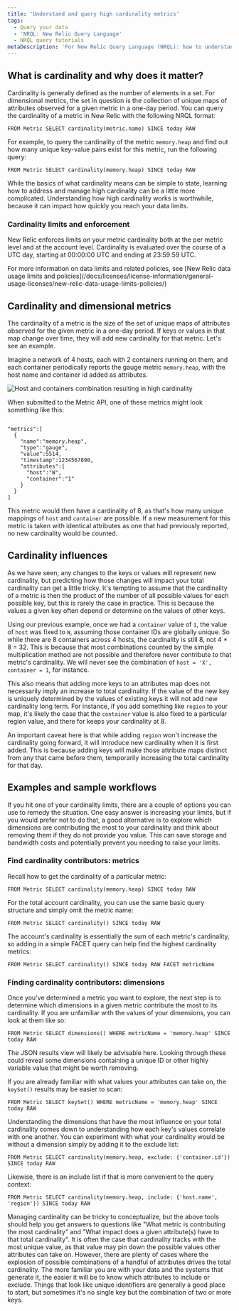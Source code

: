 ```yaml
---
title: 'Understand and query high cardinality metrics'
tags:
  - Query your data
  - 'NRQL: New Relic Query Language'
  - NRQL query tutorials
metaDescription: 'For New Relic Query Language (NRQL): how to understand high cardinality metrics and successfully query for them using NRQL.'
---
```


## What is cardinality and why does it matter?

Cardinality is generally defined as the number of elements in a set.  For dimensional metrics, the set in question is the collection of unique maps of attributes observed for a given metric in a one-day period. You can query the cardinality of a metric in New Relic with the following NRQL format:

```
FROM Metric SELECT cardinality(metric.name) SINCE today RAW
```

For example, to query the cardinality of the metric `memory.heap` and find out how many unique key-value pairs exist for this metric, run the following query:

```
FROM Metric SELECT cardinality(memory.heap) SINCE today RAW
```

While the basics of what cardinality means can be simple to state, learning how to address and manage high cardinality can be a little more complicated. Understanding how high cardinality works is worthwhile, because it can impact how quickly you reach your data limits. 

### Cardinality limits and enforcement

New Relic enforces limits on your metric cardinality both at the per metric level and at the account level. Cardinality is evaluated over the course of a UTC day, starting at 00:00:00 UTC and ending at 23:59:59 UTC. 

<Callout variant="tip">
  For more information on data limits and related policies, see [New Relic data usage limits and policies](/docs/licenses/license-information/general-usage-licenses/new-relic-data-usage-limits-policies/)
</Callout>

## Cardinality and dimensional metrics 

The cardinality of a metric is the size of the set of unique maps of attributes observed for the given metric in a one-day period. If keys or values in that map change over time, they will add new cardinality for that metric. Let's see an example.

Imagine a network of 4 hosts, each with 2 containers running on them, and each container periodically reports the gauge metric `memory.heap`, with the host name and container id added as attributes. 

![Host and containers combination resulting in high cardinality](./images/high-cardinality-metrics-1.png "Multiple hosts with multiple containers")

When submitted to the Metric API, one of these metrics might look something like this:

```

"metrics":[
  { 
    "name":"memory.heap", 
    "type":"gauge", 
    "value":5514, 
    "timestamp":1234567890,
    "attributes":{
      "host":"W",
      "container":"1"
    }
  }
]
```

This metric would then have a cardinality of 8, as that's how many unique mappings of `host` and `container` are possible. If a new measurement for this metric is taken with identical attributes as one that had previously reported, no new cardinality would be counted.

## Cardinality influences

As we have seen, any changes to the keys or values will represent new cardinality, but predicting how those changes will impact your total cardinality can get a little tricky. It's tempting to assume that the cardinality of a metric is then the product of the number of all possible values for each possible key, but this is rarely the case in practice. This is because the values a given key often depend or determine on the values of other keys. 

Using our previous example, once we had a `container` value of `1`, the value of `host` was fixed to `W`, assuming those container IDs are globally unique. So while there are 8 containers across 4 hosts, the cardinality is still 8, not 4 * 8 = 32.  This is because that most combinations counted by the simple multiplication method are not possible and therefore never contribute to that metric's cardinality. We will never see the combination of `host = 'X', container = 1`, for instance.

This also means that adding more keys to an attributes map does not necessarily imply an increase to total cardinality. If the value of the new key is uniquely determined by the values of existing keys it will not add new cardinality long term. For instance, if you add something like `region` to your map, it's likely the case that the `container` value is also fixed to a particular region value, and there for keeps your cardinality at 8.

An important caveat here is that while adding `region` won't increase the cardinality going forward, it will introduce new cardinality when it is first added. This is because adding keys will make those attribute maps distinct from any that came before them, temporarily increasing the total cardinality for that day.

## Examples and sample workflows

If you hit one of your cardinality limits, there are a couple of options you can use to remedy the situation. One easy answer is increasing your limits, but if you would prefer not to do that, a good alternative is to explore which dimensions are contributing the most to your cardinality and think about removing them if they do not provide you value. This can save storage and bandwidth costs and potentially prevent you needing to raise your limits.  

### Find cardinality contributors: metrics

Recall how to get the cardinality of a particular metric:

```
FROM Metric SELECT cardinality(memory.heap) SINCE today RAW
```

For the total account cardinality, you can use the same basic query structure and simply omit the metric name:

```
FROM Metric SELECT cardinality() SINCE today RAW
```

The account's cardinality is essentially the sum of each metric's cardinality, so adding in a simple FACET query can help find the highest cardinality metrics:

```
FROM Metric SELECT cardinality() SINCE today RAW FACET metricName
```
### Finding cardinality contributors: dimensions

Once you've determined a metric you want to explore, the next step is to determine which dimensions in a given metric contribute the most to its cardinality. If you are unfamiliar with the values of your dimensions, you can look at them like so:

```
FROM Metric SELECT dimensions() WHERE metricName = 'memory.heap' SINCE today RAW
```

The JSON results view will likely be advisable here. Looking through these could reveal some dimensions containing a unique ID or other highly variable value that might be worth removing. 

If you are already familiar with what values your attributes can take on, the `keySet()` results may be easier to scan:

```
FROM Metric SELECT keySet() WHERE metricName = 'memory.heap' SINCE today RAW
```

Understanding the dimensions that have the most influence on your total cardinality comes down to understanding how each key's values correlate with one another. You can experiment with what your cardinality would be without a dimension simply by adding it to the exclude list:

```
FROM Metric SELECT cardinality(memory.heap, exclude: {'container.id'}) SINCE today RAW
```

Likewise, there is an include list if that is more convenient to the query context:

```
FROM Metric SELECT cardinality(memory.heap, include: {'host.name', 'region'}) SINCE today RAW
```

Managing cardinality can be tricky to conceptualize, but the above tools should help you get answers to questions like "What metric is contributing the most cardinality" and "What impact does a given attribute(s) have to that total cardinality". It is often the case that cardinality tracks with the most unique value, as that value may pin down the possible values other attributes can take on. However, there are plenty of cases where the explosion of possible combinations of a handful of attributes drives the total cardinality. The more familiar you are with your data and the systems that generate it, the easier it will be to know which attributes to include or exclude. Things that look like unique identifiers are generally a good place to start, but sometimes it's no single key but the combination of two or more keys.
